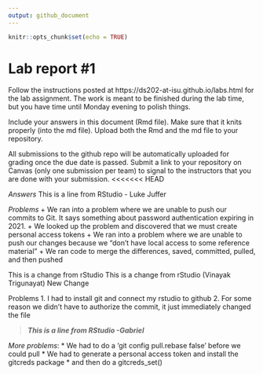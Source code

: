 ```yaml
---
output: github_document
---
```


<!-- README.md is generated from README.Rmd. Please edit the README.Rmd file -->


```r
knitr::opts_chunk$set(echo = TRUE)
```

# Lab report #1

Follow the instructions posted at https://ds202-at-isu.github.io/labs.html for the lab assignment. The work is meant to be finished during the lab time, but you have time until Monday evening to polish things.

Include your answers in this document (Rmd file). Make sure that it knits properly (into the md file). Upload both the Rmd and the md file to your repository.  

All submissions to the github repo will be automatically uploaded for grading once the due date is passed.
Submit a link to your repository on Canvas (only one submission per team) to signal to the instructors that you are done with your submission.
<<<<<<< HEAD


*Answers*
This is a line from RStudio - Luke Juffer

*Problems*
+ We ran into a problem where we are unable to push our commits to Git. It says something about password authentication expiring in 2021.
  + We looked up the problem and discovered that we must create personal access tokens
+ We ran into a problem where we are unable to push our changes because we "don't have local access to some reference material"
  + We ran code to merge the differences, saved, committed, pulled, and then pushed



This is a change from rStudio
This is a change from rStudio (Vinayak Trigunayat)
New Change

Problems 
1. I had to install git and connect my rstudio to github
2. For some reason we didn't have to authorize the commit, it just immediately changed the file

>**_This is a line from RStudio -Gabriel_**

*More problems*:
  * We had to do a 'git config pull.rebase false' before we could pull
  * We had to generate a personal access token and install the gitcreds package
  * and then do a gitcreds_set()
